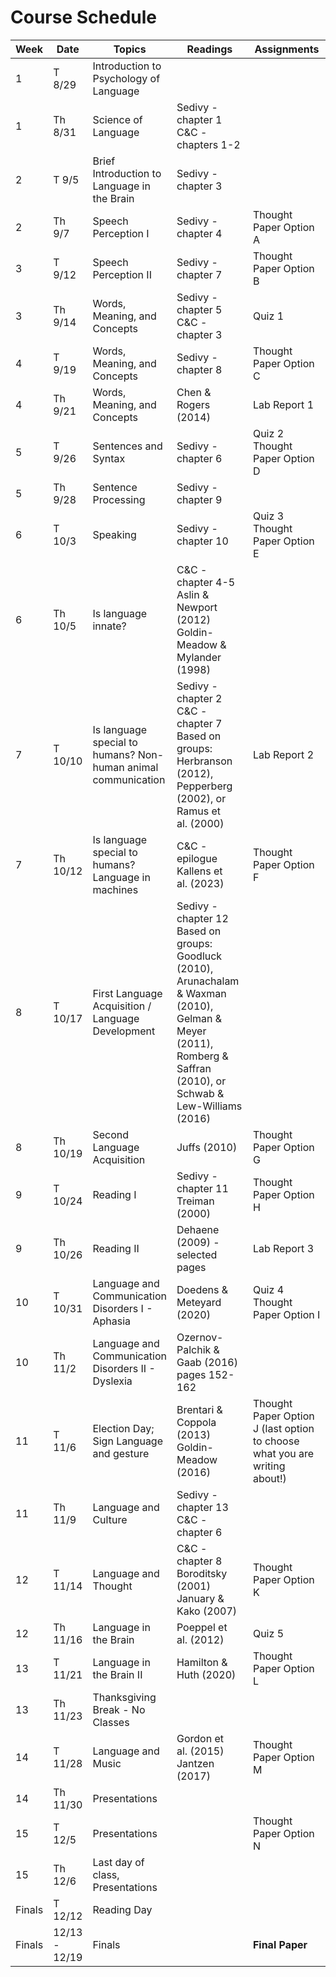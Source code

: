 # Course Schedule {-}

| Week | Date | Topics | Readings  | Assignments |
|------|--------|-----------------|-------------------------|------------------------|
| 1 | T 8/29  | Introduction to Psychology of Language |  | |
| 1 | Th 8/31 | Science of Language | Sedivy - chapter 1<br /> C&C - chapters 1-2 | |
| 2 | T 9/5 | Brief Introduction to Language in the Brain | Sedivy - chapter 3 | |
| 2 | Th 9/7 | Speech Perception I | Sedivy - chapter 4  | Thought Paper Option A |
| 3 | T 9/12 | Speech Perception II | Sedivy - chapter 7  | Thought Paper Option B |
| 3 | Th 9/14 | Words, Meaning, and Concepts | Sedivy - chapter 5<br /> C&C - chapter 3  | Quiz 1 | 
| 4 | T 9/19 | Words, Meaning, and Concepts  | Sedivy - chapter 8 | Thought Paper Option C |
| 4 | Th 9/21 | Words, Meaning, and Concepts | Chen & Rogers (2014) |  Lab Report 1 |
| 5 | T 9/26 | Sentences and Syntax | Sedivy - chapter 6 | Quiz 2<br /> Thought Paper Option D  | 
| 5 | Th 9/28 | Sentence Processing  | Sedivy - chapter 9 |  |
| 6 | T 10/3 | Speaking  | Sedivy - chapter 10 | Quiz 3 <br />Thought Paper Option E |
| 6 | Th 10/5 | Is language innate?  | C&C - chapter 4-5<br /> Aslin & Newport (2012) <br /> Goldin-Meadow & Mylander (1998) | |
| 7 | T 10/10 | Is language special to humans? Non-human animal communication | Sedivy - chapter 2<br /> C&C - chapter 7<br /> Based on groups:  Herbranson (2012), Pepperberg (2002), or Ramus et al. (2000) | Lab Report 2 |
| 7 | Th 10/12  | Is language special to humans? Language in machines  | C&C - epilogue<br /> Kallens et al. (2023) |  Thought Paper Option F |
| 8 | T 10/17 | First Language Acquisition / Language Development | Sedivy - chapter 12<br /> Based on groups: Goodluck (2010), Arunachalam & Waxman (2010), Gelman & Meyer (2011), Romberg & Saffran (2010), or Schwab & Lew-Williams (2016) ||
| 8 | Th 10/19 | Second Language Acquisition | Juffs (2010) | Thought Paper Option G |
| 9 | T 10/24 | Reading I | Sedivy - chapter 11<br /> Treiman (2000) | Thought Paper Option H |
| 9 | Th 10/26 | Reading II | Dehaene (2009) - selected pages | Lab Report 3 |  
| 10 | T 10/31 | Language and Communication Disorders I - Aphasia | Doedens & Meteyard (2020) | Quiz 4<br /> Thought Paper Option I  |
| 10 | Th 11/2 | Language and Communication Disorders II - Dyslexia | Ozernov-Palchik & Gaab (2016) pages 152-162 ||
| 11 | T 11/6  | Election Day; Sign Language and gesture | Brentari & Coppola (2013)<br /> Goldin-Meadow (2016) | Thought Paper Option J (last option to choose what you are writing about!) | 
| 11 | Th 11/9 | Language and Culture | Sedivy - chapter 13<br /> C&C - chapter 6 ||
| 12  | T 11/14 | Language and Thought | C&C - chapter 8<br /> Boroditsky (2001)<br /> January & Kako (2007) | Thought Paper Option K |
| 12  | Th 11/16  | Language in the Brain | Poeppel et al. (2012) | Quiz 5 |
| 13  | T 11/21 | Language in the Brain II | Hamilton & Huth (2020)  | Thought Paper Option L |
| 13  | Th 11/23 | Thanksgiving Break - No Classes  | | |
| 14  | T 11/28  | Language and Music | Gordon et al. (2015)<br /> Jantzen (2017) | Thought Paper Option M | 
| 14  | Th 11/30  | Presentations | | |
| 15  | T 12/5 | Presentations | | Thought Paper Option N |
| 15  | Th 12/6  | Last day of class, Presentations  | | |
| Finals | T 12/12  | Reading Day | |  |
| Finals | 12/13 - 12/19 | Finals | | **Final Paper** |


